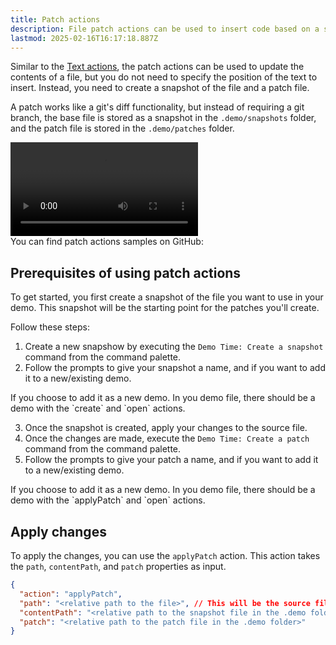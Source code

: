 ```yaml
---
title: Patch actions
description: File patch actions can be used to insert code based on a snapshot of the file and a patch file.
lastmod: 2025-02-16T16:17:18.887Z
---
```



Similar to the [Text actions](/actions/text/), the patch actions can be used to update the contents of a file, but you do not need to specify the position of the text to insert. Instead, you need to create a snapshot of the file and a patch file. 

A patch works like a git's diff functionality, but instead of requiring a git branch, the base file is stored as a snapshot in the `.demo/snapshots` folder, and the patch file is stored in the `.demo/patches` folder.

<video controls>
  <source src="/videos/file-patching.mp4" type="video/mp4" />
  Your browser does not support the video tag.
</video>

<Aside type="note" title='Samples'>
  You can find patch actions samples on GitHub: 
  <GitHubFileOpener filePath=".demo/patch-actions.json" />
</Aside>

## Prerequisites of using patch actions

To get started, you first create a snapshot of the file you want to use in your demo. This snapshot will be the starting point for the patches you'll create.

Follow these steps:

1. Create a new snapshow by executing the `Demo Time: Create a snapshot` command from the command palette.
2. Follow the prompts to give your snapshot a name, and if you want to add it to a new/existing demo.

  <Aside>
  If you choose to add it as a new demo. In you demo file, there should be a demo with the `create` and `open` actions.
  </Aside>
   
3. Once the snapshot is created, apply your changes to the source file.
4. Once the changes are made, execute the `Demo Time: Create a patch` command from the command palette.
5. Follow the prompts to give your patch a name, and if you want to add it to a new/existing demo.

  <Aside>
  If you choose to add it as a new demo. In you demo file, there should be a demo with the `applyPatch` and `open` actions.
  </Aside>

## Apply changes

To apply the changes, you can use the `applyPatch` action. This action takes the `path`, `contentPath`, and `patch` properties as input.

```json
{
  "action": "applyPatch",
  "path": "<relative path to the file>", // This will be the source file to update
  "contentPath": "<relative path to the snapshot file in the .demo folder>",
  "patch": "<relative path to the patch file in the .demo folder>"
}
```

